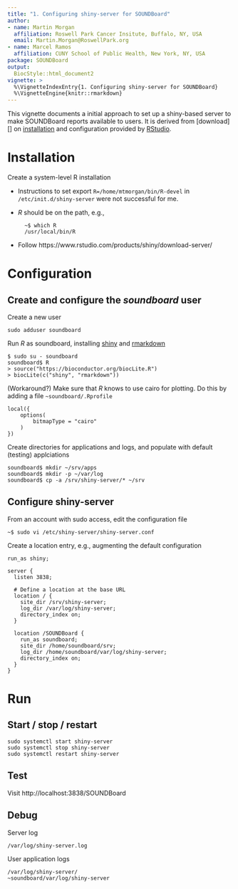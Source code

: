 ```yaml
---
title: "1. Configuring shiny-server for SOUNDBoard"
author:
- name: Martin Morgan
  affiliation: Roswell Park Cancer Insitute, Buffalo, NY, USA
  email: Martin.Morgan@RoswellPark.org
- name: Marcel Ramos
  affiliation: CUNY School of Public Health, New York, NY, USA
package: SOUNDBoard
output: 
  BiocStyle::html_document2
vignette: >
  %\VignetteIndexEntry{1. Configuring shiny-server for SOUNDBoard}
  %\VignetteEngine{knitr::rmarkdown}
---
```


This vignette documents a initial approach to set up a shiny-based
server to make SOUNDBoard reports available to users. It is derived
from [download][] on [installation][] and configuration provided by
[RStudio][].

[downlaod]: http://www.rstudio.com/products/shiny/download-server/
[installation]: http://docs.rstudio.com/shiny-server
[RStudio]: http://rstudio.com

# Installation

Create a system-level R installation

- Instructions to set export `R=/home/mtmorgan/bin/R-devel` in
  `/etc/init.d/shiny-server` were not successful for me.
- _R_ should be on the path, e.g., 

        ~$ which R
        /usr/local/bin/R

- Follow https://www.rstudio.com/products/shiny/download-server/

# Configuration

## Create and configure the _soundboard_ user

Create a new user

    sudo adduser soundboard

Run _R_ as soundboard, installing [shiny][] and [rmarkdown][]

    $ sudo su - soundboard
    soundboard$ R
    > source("https://bioconductor.org/biocLite.R")
    > biocLite(c("shiny", "rmarkdown"))
    
(Workaround?) Make sure that _R_ knows to use cairo for plotting. Do
this by adding a file `~soundboard/.Rprofile`

    local({
        options(
            bitmapType = "cairo"
        )
    })

Create directories for applications and logs, and populate with
default (testing) applciations

    soundboard$ mkdir ~/srv/apps
    soundboard$ mkdir -p ~/var/log
    soundboard$ cp -a /srv/shiny-server/* ~/srv

## Configure shiny-server

From an account with sudo access, edit the configuration file

    ~$ sudo vi /etc/shiny-server/shiny-server.conf

Create a location entry, e.g., augmenting the default configuration

    run_as shiny;
    
    server {
      listen 3838;
    
      # Define a location at the base URL
      location / {
        site_dir /srv/shiny-server;
        log_dir /var/log/shiny-server;
        directory_index on;
      }
    
      location /SOUNDBoard {
        run_as soundboard;
        site_dir /home/soundboard/srv;
        log_dir /home/soundboard/var/log/shiny-server;
        directory_index on;
      }
    }

# Run

## Start / stop / restart

    sudo systemctl start shiny-server
    sudo systemctl stop shiny-server
    sudo systemctl restart shiny-server

## Test

Visit http://localhost:3838/SOUNDBoard

## Debug

Server log 

    /var/log/shiny-server.log

User application logs

    /var/log/shiny-server/
    ~soundboard/var/log/shiny-server

[shiny]: https://cran.r-project.org/package=shiny
[rmarkdown]: https://cran.r-project.org/package=rmarkdown
